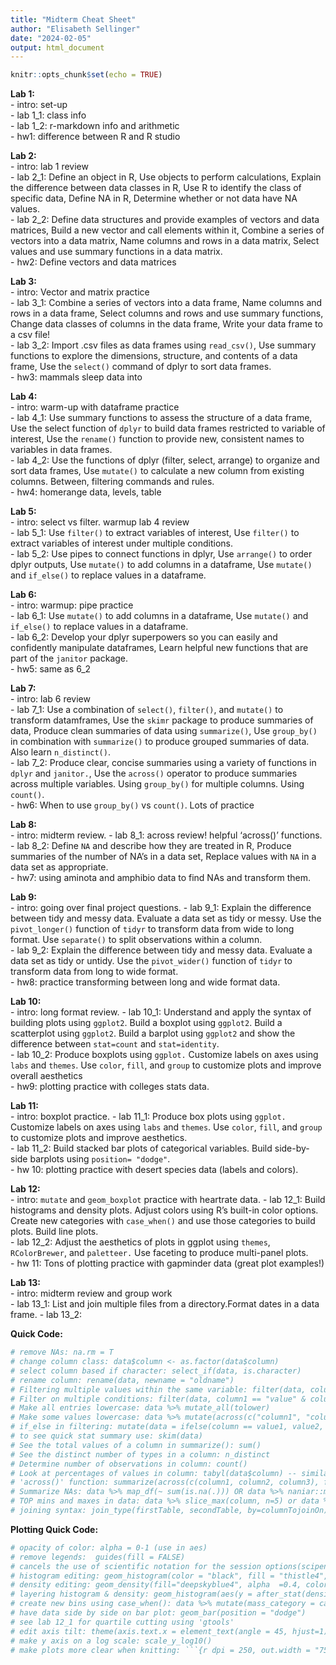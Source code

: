 ```yaml
---
title: "Midterm Cheat Sheet"
author: "Elisabeth Sellinger"
date: "2024-02-05"
output: html_document
---
```


```r
knitr::opts_chunk$set(echo = TRUE)
```

**Lab 1:**  
- intro: set-up  
- lab 1_1: class info  
- lab 1_2: r-markdown info and arithmetic  
- hw1: difference between R and R studio  

**Lab 2:**  
- intro: lab 1 review  
- lab 2_1: Define an object in R, Use objects to perform calculations, Explain the difference between data classes in R, Use R to identify the class of specific data, Define NA in R, Determine whether or not data have NA values.   
- lab 2_2: Define data structures and provide examples of vectors and data matrices, Build a new vector and call elements within it, Combine a series of vectors into a data matrix, Name columns and rows in a data matrix, Select values and use summary functions in a data matrix.    
- hw2: Define vectors and data matrices  

**Lab 3:**  
- intro: Vector and matrix practice  
- lab 3_1: Combine a series of vectors into a data frame, Name columns and rows in a data frame, Select columns and rows and use summary functions, Change data classes of columns in the data frame, Write your data frame to a csv file!   
- lab 3_2: Import .csv files as data frames using `read_csv()`, Use summary functions to explore the dimensions, structure, and contents of a data frame, Use the `select()` command of dplyr to sort data frames.  
- hw3: mammals sleep data into  

**Lab 4:**  
- intro: warm-up with dataframe practice  
- lab 4_1: Use summary functions to assess the structure of a data frame, Use the select function of `dplyr` to build data frames restricted to variable of interest, Use the `rename()` function to provide new, consistent names to variables in data frames.  
- lab 4_2: Use the functions of dplyr (filter, select, arrange) to organize and sort data frames, Use `mutate()` to calculate a new column from existing columns. Between, filtering commands and rules.  
- hw4: homerange data, levels, table  

**Lab 5:**  
- intro: select vs filter. warmup lab 4 review  
- lab 5_1: Use `filter()` to extract variables of interest, Use `filter()` to extract variables of interest under multiple conditions.  
- lab 5_2: Use pipes to connect functions in dplyr, Use `arrange()` to order dplyr outputs, Use `mutate()` to add columns in a dataframe, Use `mutate()` and `if_else()` to replace values in a dataframe. 

**Lab 6:**  
- intro: warmup: pipe practice  
- lab 6_1: Use `mutate()` to add columns in a dataframe, Use `mutate()` and `if_else()` to replace values in a dataframe.  
- lab 6_2: Develop your dplyr superpowers so you can easily and confidently manipulate dataframes, Learn helpful new functions that are part of the `janitor` package.    
- hw5: same as 6_2  

**Lab 7:**  
- intro: lab 6 review  
- lab 7_1: Use a combination of `select()`, `filter()`, and `mutate()` to transform datamframes, Use the `skimr` package to produce summaries of data, Produce clean summaries of data using `summarize()`, Use `group_by()` in combination with `summarize()` to produce grouped summaries of data. Also learn `n_distinct()`.    
- lab 7_2: Produce clear, concise summaries using a variety of functions in `dplyr` and  `janitor.`, Use the `across()` operator to produce summaries across multiple variables. Using `group_by()` for multiple columns. Using `count()`.  
- hw6: When to use `group_by()` vs `count()`. Lots of practice

**Lab 8:**  
- intro: midterm review. 
- lab 8_1: across review! helpful 'across()' functions. 
- lab 8_2: Define `NA` and describe how they are treated in R, Produce summaries of the number of NA's in a data set, Replace values with `NA` in a data set as appropriate.   
- hw7: using aminota and amphibio data to find NAs and transform them. 

**Lab 9:**  
- intro: going over final project questions. 
- lab 9_1: Explain the difference between tidy and messy data. Evaluate a data set as tidy or messy. Use the `pivot_longer()` function of `tidyr` to transform data from wide to long format. Use `separate()` to split observations within a column.  
- lab 9_2: Explain the difference between tidy and messy data. Evaluate a data set as tidy or untidy. Use the `pivot_wider()` function of `tidyr` to transform data from long to wide format.  
- hw8: practice transforming between long and wide format data. 

**Lab 10:**  
- intro: long format review. 
- lab 10_1: Understand and apply the syntax of building plots using `ggplot2`. Build a boxplot using `ggplot2`. Build a scatterplot using `ggplot2`. Build a barplot using `ggplot2` and show the difference between `stat=count` and `stat=identity`.  
- lab 10_2: Produce boxplots using `ggplot.` Customize labels on axes using `labs` and `themes`. Use `color`, `fill`, and `group` to customize plots and improve overall aesthetics  
- hw9: plotting practice with colleges stats data. 

**Lab 11:**  
- intro: boxplot practice. 
- lab 11_1: Produce box plots using `ggplot.` Customize labels on axes using `labs` and `themes`. Use `color`, `fill`, and `group` to customize plots and improve aesthetics.  
- lab 11_2: Build stacked bar plots of categorical variables. Build side-by-side barplots using `position= "dodge"`.  
- hw 10: plotting practice with desert species data (labels and colors). 

**Lab 12:**  
- intro: `mutate` and `geom_boxplot` practice with heartrate data. 
- lab 12_1: Build histograms and density plots. Adjust colors using R's built-in color options. Create new categories with `case_when()` and use those categories to build plots. Build line plots.  
- lab 12_2: Adjust the aesthetics of plots in ggplot using `themes`, `RColorBrewer`, and `paletteer.` Use faceting to produce multi-panel plots.   
- hw 11: Tons of plotting practice with gapminder data (great plot examples!)  

**Lab 13:**  
- intro: midterm review and group work  
- lab 13_1: List and join multiple files from a directory.Format dates in a data frame. 
- lab 13_2: 

**Quick Code:**  
```r
# remove NAs: na.rm = T
# change column class: data$column <- as.factor(data$column)
# select column based if character: select_if(data, is.character)
# rename column: rename(data, newname = "oldname")
# Filtering multiple values within the same variable: filter(data, column %in% c(value, value)) # Between in filtering: filter(data, between(column, value1, value2)
# Filter on multiple conditions: filter(data, column1 == "value" & column2 > value)
# Make all entries lowercase: data %>% mutate_all(tolower)
# Make some values lowercase: data %>% mutate(across(c("column1", "column2"), tolower))
# if_else in filtering: mutate(data = ifelse(column == value1, value2, column)) if equals value1, change it to value2, if not value1, leave it the same
# to see quick stat summary use: skim(data)
# See the total values of a column in summarize(): sum()
# See the distinct number of types in a column: n_distinct
# Determine number of observations in column: count()
# Look at percentages of values in column: tabyl(data$column) -- similar to table()
# 'across()' function: summarize(across(c(column1, column2, column3), function))
# Summarize NAs: data %>% map_df(~ sum(is.na(.))) OR data %>% naniar::miss_var_summary()
# TOP mins and maxes in data: data %>% slice_max(column, n=5) or data %>% top_n(5, column)
# joining syntax: join_type(firstTable, secondTable, by=columnTojoinOn)
```

**Plotting Quick Code:**
```r
# opacity of color: alpha = 0-1 (use in aes)
# remove legends:  guides(fill = FALSE)
# cancels the use of scientific notation for the session options(scipen=999)
# histogram editing: geom_histogram(color = "black", fill = "thistle4", bins=10)
# density editing: geom_density(fill="deepskyblue4", alpha  =0.4, color = "black")
# layering histogram & density: geom_histogram(aes(y = after_stat(density))) + geom_density()
# create new bins using case_when(): data %>% mutate(mass_category = case_when(log10.mass <= 1.75 ~ "small", > 1.75 & log10.mass <= 2.75 ~ "medium", log10.mass > 2.275 ~ "large"))
# have data side by side on bar plot: geom_bar(position = "dodge")
# see lab 12_1 for quartile cutting using 'gtools'
# edit axis tilt: theme(axis.text.x = element_text(angle = 45, hjust=1))
# make y axis on a log scale: scale_y_log10()
# make plots more clear when knitting: ```{r dpi = 250, out.width = "75%"}
```

